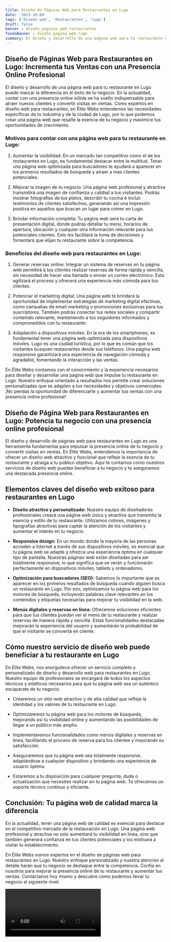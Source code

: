 ```yaml
---
title: Diseño de Páginas Web para Restaurantes en Lugo
date: '2023-10-04'
tags: ['Diseño web', 'Restaurantes', 'Lugo']
draft: false
banner : diseño_paginas_web_restaurantes
fondoBanner : diseño_pagina_web_lugo
summary: El diseño y desarrollo de una página web para tu restaurante en Lugo puede marcar la diferencia en el éxito de tu negocio. En la actualidad, contar con una presencia online sólida se ha vuelto indispensable para atraer nuevos clientes y convertir visitas en ventas. Como expertos en diseño web para restaurantes, en Élite Webs entendemos las necesidades específicas de tu industria y de la ciudad de Lugo, por lo que podemos crear una página web que resalte la esencia de tu negocio y maximice tus oportunidades de crecimiento.
---
```


## Diseño de Páginas Web para Restaurantes en Lugo: Incrementa tus Ventas con una Presencia Online Profesional

El diseño y desarrollo de una página web para tu restaurante en Lugo puede marcar la diferencia en el éxito de tu negocio. En la actualidad, contar con una presencia online sólida se ha vuelto indispensable para atraer nuevos clientes y convertir visitas en ventas. Como expertos en diseño web para restaurantes, en Élite Webs entendemos las necesidades específicas de tu industria y de la ciudad de Lugo, por lo que podemos crear una página web que resalte la esencia de tu negocio y maximice tus oportunidades de crecimiento.

### Motivos para contar con una página web para tu restaurante en Lugo:

1. Aumentar la visibilidad: En un mercado tan competitivo como el de los restaurantes en Lugo, es fundamental destacar entre la multitud. Tener una página web optimizada para buscadores te ayudará a aparecer en los primeros resultados de búsqueda y atraer a más clientes potenciales.

2. Mejorar la imagen de tu negocio: Una página web profesional y atractiva transmitirá una imagen de confianza y calidad a tus visitantes. Podrás mostrar fotografías de tus platos, describir tu cocina e incluir testimonios de clientes satisfechos, generando así una impresión positiva en aquellos que buscan un lugar para comer en Lugo.

3. Brindar información completa: Tu página web será tu carta de presentación digital, donde podrás detallar tu menú, horarios de apertura, ubicación y cualquier otra información relevante para tus potenciales clientes. Esto les facilitará la toma de decisiones y fomentará que elijan tu restaurante sobre la competencia.

### Beneficios del diseño web para restaurantes en Lugo:

1. Generar reservas online: Integrar un sistema de reservas en tu página web permitirá a tus clientes realizar reservas de forma rápida y sencilla, sin necesidad de hacer una llamada o enviar un correo electrónico. Esto agilizará el proceso y ofrecerá una experiencia más cómoda para tus clientes.

2. Potenciar el marketing digital: Una página web te brindará la oportunidad de implementar estrategias de marketing digital efectivas, como campañas de email marketing o promociones exclusivas para tus suscriptores. También podrás conectar tus redes sociales y compartir contenido relevante, manteniendo a tus seguidores informados y comprometidos con tu restaurante.

3. Adaptación a dispositivos móviles: En la era de los smartphones, es fundamental tener una página web optimizada para dispositivos móviles. Lugo es una ciudad turística, por lo que es común que los visitantes busquen restaurantes desde sus teléfonos. Una página web responsive garantizará una experiencia de navegación cómoda y agradable, fomentando la interacción y las ventas.

En Élite Webs contamos con el conocimiento y la experiencia necesarios para diseñar y desarrollar una página web que impulse tu restaurante en Lugo. Nuestro enfoque orientado a resultados nos permite crear soluciones personalizadas que se adapten a tus necesidades y objetivos comerciales. ¡No pierdas la oportunidad de diferenciarte y aumentar tus ventas con una presencia online profesional!

<GifSeo />

<Cta />

## Diseño de Página Web para Restaurantes en Lugo: Potencia tu negocio con una presencia online profesional

El diseño y desarrollo de páginas web para restaurantes en Lugo es una herramienta fundamental para impulsar la presencia online de tu negocio y convertir visitas en ventas. En Élite Webs, entendemos la importancia de ofrecer un diseño web atractivo y funcional que refleje la esencia de tu restaurante y atraiga a tu público objetivo. Aquí te contamos cómo nuestros servicios de diseño web pueden beneficiar a tu negocio y te aseguramos una destacada presencia online.

## Elementos claves del diseño web exitoso para restaurantes en Lugo

- **Diseño atractivo y personalizado:** Nuestro equipo de diseñadores profesionales creará una página web única y atractiva que transmita la esencia y estilo de tu restaurante. Utilizamos colores, imágenes y tipografías atractivas para captar la atención de los visitantes y aumentar el interés en tu negocio.

- **Responsive design:** En un mundo donde la mayoría de las personas acceden a Internet a través de sus dispositivos móviles, es esencial que tu página web se adapte y ofrezca una experiencia óptima en cualquier tipo de pantalla. Nuestras páginas web están diseñadas para ser totalmente responsive, lo que significa que se verán y funcionarán perfectamente en dispositivos móviles, tablets y ordenadores.

- **Optimización para buscadores (SEO):** Sabemos lo importante que es aparecer en los primeros resultados de búsqueda cuando alguien busca un restaurante en Lugo. Por eso, optimizamos tu página web para los motores de búsqueda, incluyendo palabras clave relevantes en los contenidos y etiquetas necesarias para mejorar tu visibilidad en la web.

- **Menús digitales y reservas en línea:** Ofrecemos soluciones eficientes para que tus clientes puedan ver el menú de tu restaurante y realizar reservas de manera rápida y sencilla. Estas funcionalidades destacadas mejorarán la experiencia del usuario y aumentarán la probabilidad de que el visitante se convierta en cliente.

## Cómo nuestro servicio de diseño web puede beneficiar a tu restaurante en Lugo

En Élite Webs, nos enorgullece ofrecer un servicio completo y personalizado de diseño y desarrollo web para restaurantes en Lugo. Nuestro equipo de profesionales se encargará de todos los aspectos técnicos y estéticos necesarios para que tu página web sea un auténtico escaparate de tu negocio.

- Crearemos un sitio web atractivo y de alta calidad que refleje la identidad y los valores de tu restaurante en Lugo.

- Optimizaremos tu página web para los motores de búsqueda, mejorando así tu visibilidad online y aumentando las posibilidades de llegar a un público más amplio.

- Implementaremos funcionalidades como menús digitales y reservas en línea, facilitando el proceso de reserva para tus clientes y mejorando su satisfacción.

- Aseguraremos que tu página web sea totalmente responsive, adaptándose a cualquier dispositivo y brindando una experiencia de usuario óptima.

- Estaremos a tu disposición para cualquier pregunta, duda o actualización que necesites realizar en tu página web. Te ofrecemos un soporte técnico continuo y eficiente.

## Conclusión: Tu página web de calidad marca la diferencia

En la actualidad, tener una página web de calidad es esencial para destacar en el competitivo mercado de la restauración en Lugo. Una página web profesional y atractiva no solo aumentará tu visibilidad en línea, sino que también generará confianza en tus clientes potenciales y los motivará a visitar tu establecimiento.

En Élite Webs somos expertos en el diseño de páginas web para restaurantes en Lugo. Nuestro enfoque personalizado y nuestra atención al detalle harán que tu negocio se destaque entre la competencia. Confía en nosotros para mejorar la presencia online de tu restaurante y aumentar tus ventas. Contáctanos hoy mismo y descubre cómo podemos llevar tu negocio al siguiente nivel.

<Video />

<CtaBot job='Restaurantes' city='Lugo'/>

<Gmaps query='Lugo+españa+maps' />